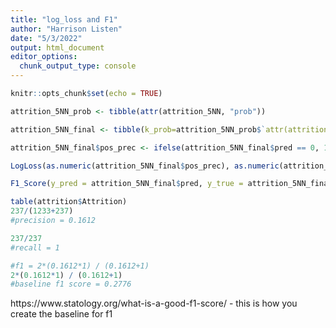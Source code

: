 ```yaml
---
title: "log_loss and F1"
author: "Harrison Listen"
date: "5/3/2022"
output: html_document
editor_options: 
  chunk_output_type: console
---
```


```r
knitr::opts_chunk$set(echo = TRUE)
```

```r
attrition_5NN_prob <- tibble(attr(attrition_5NN, "prob"))

attrition_5NN_final <- tibble(k_prob=attrition_5NN_prob$`attr(attrition_5NN, "prob")`,pred=attrition_5NN,target=attrition_normalize_1h_tune$Attrition_Yes)

attrition_5NN_final$pos_prec <- ifelse(attrition_5NN_final$pred == 0, 1-attrition_5NN_final$k_prob, attrition_5NN_final$k_prob)

LogLoss(as.numeric(attrition_5NN_final$pos_prec), as.numeric(attrition_5NN_final$target))

F1_Score(y_pred = attrition_5NN_final$pred, y_true = attrition_5NN_final$target, positive = "1")

table(attrition$Attrition)
237/(1233+237)
#precision = 0.1612

237/237
#recall = 1

#f1 = 2*(0.1612*1) / (0.1612+1)
2*(0.1612*1) / (0.1612+1)
#baseline f1 score = 0.2776
```
https://www.statology.org/what-is-a-good-f1-score/
- this is how you create the baseline for f1